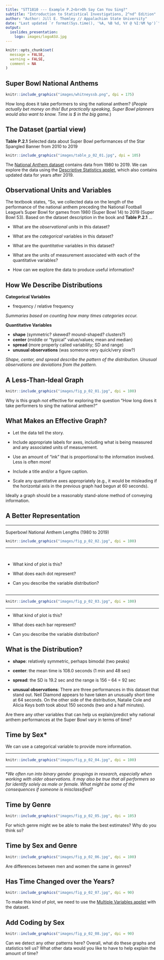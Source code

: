 ```yaml
---
title: "STT1810 --- Example P.2<br>Oh Say Can You Sing?"
subtitle: "Introduction to Statistical Investigations, 2^nd^ Edition"
author: "Author: Jill E. Thomley // Appalachian State University"
date: "Last updated `r format(Sys.time(), '%A, %B %d, %Y @ %I:%M %p')`"
output: 
  ioslides_presentation:
    logo: images/logoASU.jpg
---
```


```r
knitr::opts_chunk$set(
  message = FALSE,
  warning = FALSE,
  comment = NA
)
```


## Super Bowl National Anthems

```r
knitr::include_graphics("images/whitneyssb.png", dpi = 175)
```

How long does it take performers to sing the national anthem? (*People actually bet money on this! But practically speaking, Super Bowl planners would also want to know. Time is $ in the big game.*)


## The Dataset (partial view)

**Table P.2.1** Selected data about Super Bowl performances of the Star Spangled Banner from 2010 to 2019

```r
knitr::include_graphics("images/table_p_02_01.jpg", dpi = 105)
```

The [National Anthem dataset](http://www.isi-stats.com/isi/data/prelim/NationalAnthemTimes.txt) contains data from 1980 to 2019. We can explore the data using the [Descriptive Statistics applet](https://www.rossmanchance.com/applets/2021/descstats/Dotplot.htm?hideExtras=2), which also contains updated data for years after 2019.


## Observational Units and Variables

The textbook states, "So, we collected data on the length of the performance of the national anthem preceding the National Football League’s Super Bowl for games from 1980 (Super Bowl 14) to 2019 (Super Bowl 53). Based on the dataset description in the book and **Table P.2.1** ...

* What are the *observational units* in this dataset?

* What are the *categorical* variables in this dataset?

* What are the *quantitative* variables in this dataset?

* What are the units of measurement associated with each of the quantitative variables?

* How can we explore the data to produce useful information?


## How We Describe Distributions

**Categorical Variables**

* frequency / relative frequency

*Summaries based on counting how many times categories occur.*

**Quantitative Variables**

* **shape** (symmetric? skewed? mound-shaped? clusters?)
* **center** (middle or "typical" value/values; mean and median)
* **spread** (more properly called variability; SD and range)
* **unusual observations** (was someone very quick/very slow?)

*Shape, center, and spread describe the pattern of the distribution. Unusual observations are deviations from the pattern.*


## A Less-Than-Ideal Graph

```r
knitr::include_graphics("images/fig_p_02_01.jpg", dpi = 100)
```

Why is this graph *not* effective for exploring the question "How long does it take performers to sing the national anthem?" 


## What Makes an Effective Graph?

* Let the data tell the story.

* Include appropriate labels for axes, including what is being measured and any associated units of measurement.

* Use an amount of “ink” that is proportional to the information involved. Less is often more!

* Include a title and/or a figure caption.

* Scale any quantitative axes appropriately (e.g., it would be misleading if the horizontal axis in the previous graph had begun at 60 seconds).

Ideally a graph should be a reasonably stand-alone method of conveying information.


## A Better Representation

<hr>
Superbowl National Anthem Lengths (1980 to 2019)

```r
knitr::include_graphics("images/fig_p_02_02.jpg", dpi = 100)
```
<hr>

&nbsp;

* What kind of plot is this?

* What does each dot represent?

* Can you describe the variable distribution?


## 

<hr>
```r
knitr::include_graphics("images/fig_p_02_03.jpg", dpi = 100)
```
<hr>

* What kind of plot is this?

* What does each bar represent?

* Can you describe the variable distribution?


## What is the Distribution?

* **shape**: relatively symmetric, perhaps bimodal (two peaks)

* **center**: the mean time is 108.0 seconds (1 min and 48 sec)

* **spread**: the SD is 19.2 sec and the range is 156 -- 64 = 92 sec

* **unusual observations**: There are three performances in this dataset that stand out. Neil Diamond appears to have taken an unusually short time at 64 seconds. On the other side of the distribution, Natalie Cole and Alicia Keys both took about 150 seconds (two and a half minutes).

Are there any other variables that can help us explain/predict why national anthem performances at the Super Bowl vary in terms of time?


## Time by Sex*

We can use a categorical variable to provide more information.

<hr>
```r
knitr::include_graphics("images/fig_p_02_04.jpg", dpi = 100)
```
<hr>

&#42;*We often run into binary gender groupings in research, especially when working with older observations. It may also be true that all performers so far identify solely as male or female. What might be some of the consequences if someone is misclassified?*


## Time by Genre

```r
knitr::include_graphics("images/fig_p_02_05.jpg", dpi = 105)
```

For which genre might we be able to make the best estimates? Why do you think so?


## Time by Sex and Genre

```r
knitr::include_graphics("images/fig_p_02_06.jpg", dpi = 100)
```

Are differences between men and women the same in genres?


## Has Time Changed over the Years?

```r
knitr::include_graphics("images/fig_p_02_07.jpg", dpi = 90)
```

To make this kind of plot, we need to use the [Multiple Variables applet](https://www.rossmanchance.com/applets/2021/multreg/multreg.html) with the dataset.


## Add Coding by Sex

```r
knitr::include_graphics("images/fig_p_02_08.jpg", dpi = 90)
```

Can we detect any other patterns here? Overall, what do these graphs and statistics tell us? What other data would you like to have to help explain the amount of time?


